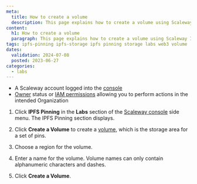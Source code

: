 ```yaml
---
meta:
  title: How to create a volume
  description: This page explains how to create a volume using Scaleway IPFS Pinning
content:
  h1: How to create a volume
  paragraph: This page explains how to create a volume using Scaleway IPFS Pinning
tags: ipfs-pinning ipfs-storage ipfs pinning storage labs web3 volume
dates:
  validation: 2024-07-08
  posted: 2023-06-27
categories:
  - labs
---
```


<Macro id="requirements" />

- A Scaleway account logged into the [console](https://console.scaleway.com/)
- [Owner](/identity-and-access-management/iam/concepts/#owner) status or [IAM permissions](/identity-and-access-management/iam/concepts/#permission) allowing you to perform actions in the intended Organization

1. Click **IPFS Pinning** in the **Labs** section of the [Scaleway console](https://console.scaleway.com/) side menu. The IPFS Pinning section displays.
2. Click **Create a Volume** to create a [volume](/labs/ipfs-pinning/concepts/#volume), which is the storage area for a set of pins.
    <Lightbox src="scaleway-create-volume-ipfs.webp" alt="" />
3. Choose a region for the volume.
    <Lightbox src="choose-region-ipfs.webp" alt="" />
4. Enter a name for the volume.
    <Message type="important">
      Volume names can only contain alphanumeric characters and dashes.
    </Message>

    <Lightbox src="scaleway-choose-name-ipfs.webp" alt="" />
5. Click **Create a Volume**.


